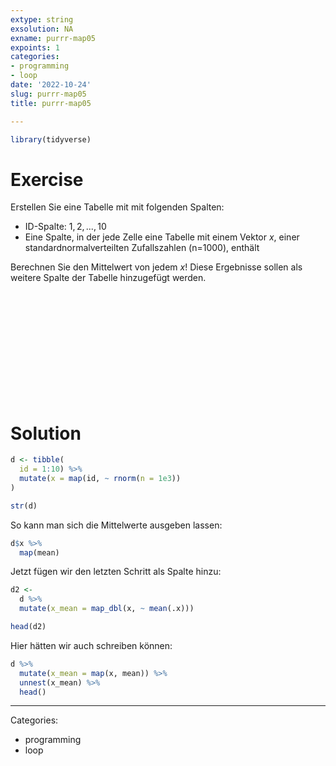 ```yaml
---
extype: string
exsolution: NA
exname: purrr-map05
expoints: 1
categories:
- programming
- loop
date: '2022-10-24'
slug: purrr-map05
title: purrr-map05

---
```





```r
library(tidyverse)
```



# Exercise

Erstellen Sie eine Tabelle mit mit folgenden Spalten:

- ID-Spalte: $1,2,..., 10$
- Eine Spalte, in der jede Zelle eine Tabelle mit einem Vektor $x$, einer standardnormalverteilten Zufallszahlen (n=1000), enthält

Berechnen Sie den Mittelwert von jedem $x$! Diese Ergebnisse sollen als weitere Spalte der Tabelle hinzugefügt werden.




</br>
</br>
</br>
</br>
</br>
</br>
</br>
</br>
</br>
</br>

# Solution


```r
d <- tibble(
  id = 1:10) %>% 
  mutate(x = map(id, ~ rnorm(n = 1e3))
) 

str(d)
```
So kann man sich die Mittelwerte ausgeben lassen:

```r
d$x %>% 
  map(mean)
```

Jetzt fügen wir den letzten Schritt als Spalte hinzu:

```r
d2 <-
  d %>% 
  mutate(x_mean = map_dbl(x, ~ mean(.x))) 

head(d2)
```


Hier hätten wir auch schreiben können:

```r
d %>% 
  mutate(x_mean = map(x, mean)) %>% 
  unnest(x_mean) %>% 
  head()
```




---

Categories: 

- programming
- loop

